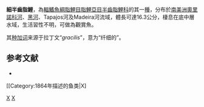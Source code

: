 {{Speciesbox 
| taxon = Hemiodus gracilis
| image = Hemiodopsis2.JPG
| status = NE
| status_system = IUCN3.1
| authority =  [[Günther|Günther]], 1864
| synonyms = *''Hemiodopsis gracilis''<br /><small>Günther, 1864</small>
}}
'''細半齒脂鯉'''，為[[輻鰭魚綱|輻鰭魚綱]][[脂鯉目|脂鯉目]][[脂鯉亞目|脂鯉亞目]][[半齒脂鯉科|半齒脂鯉科]]的其一[[種|種]]，分布於[[南美洲|南美洲]][[奧里諾科河|奧里諾科河]]、[[黑河|黑河]]、Tapajos河及Madeira河流域，體長可達16.3公分，棲息在底中層水域，生活習性不明，可做為觀賞魚。

其[[种加词|种加词]]来源于拉丁文“''gracilis''”，意为“纤细的”。

==参考文献==
{{refbegin}}
*{{FishBase_species|genus=Hemiodus|species=gracilis |year=2013|month=10}}
{{refend}}
{{Taxonbar|from=Q6411008}}

[[Category:觀賞魚|X]]
[[Category:半齒脂鯉屬|X]]
[[Category:1864年描述的鱼类|X]